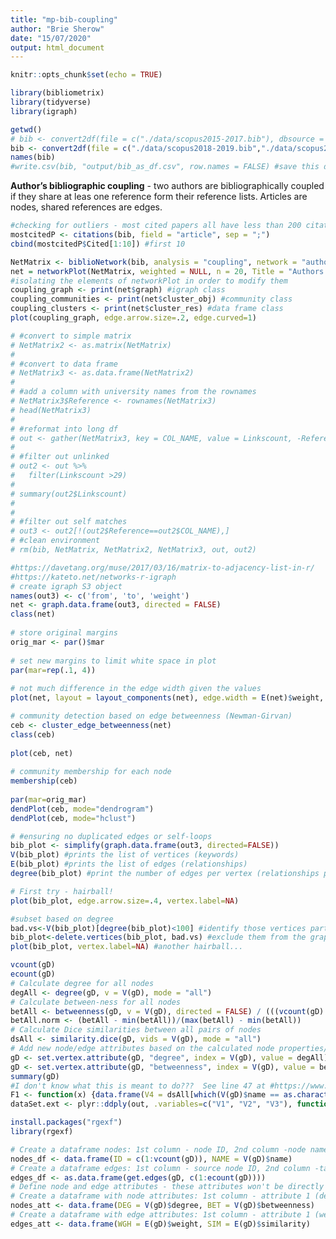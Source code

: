 ```yaml
---
title: "mp-bib-coupling"
author: "Brie Sherow"
date: "15/07/2020"
output: html_document
---
```


```r
knitr::opts_chunk$set(echo = TRUE)
```

```r
library(bibliometrix)
library(tidyverse)
library(igraph)
```


```r
getwd()
# bib <- convert2df(file = c("./data/scopus2015-2017.bib"), dbsource = "scopus", format = "bibtex") # Convert to a bibliometric data frame
bib <- convert2df(file = c("./data/scopus2018-2019.bib","./data/scopus2015-2017.bib", "./data/scopus2011-2014.bib","./data/scopus2006-2010.bib", "./data/scopus1999-2005.bib","./data/scopus1970-1998.bib"), dbsource = "scopus", format = "bibtex") # Convert to a bibliometric data frame
names(bib)
#write.csv(bib, "output/bib_as_df.csv", row.names = FALSE) #save this data frame as a csv file
```
**Author's bibliographic coupling** - two authors are bibliographically coupled if they share at leas one reference form their reference lists.  Articles are nodes, shared references are edges.   

```r
#checking for outliers - most cited papers all have less than 200 citations
mostcitedP <- citations(bib, field = "article", sep = ";")
cbind(mostcitedP$Cited[1:10]) #first 10
```

```r
NetMatrix <- biblioNetwork(bib, analysis = "coupling", network = "authors", sep = ";")
net = networkPlot(NetMatrix, weighted = NULL, n = 20, Title = "Authors' bibliographic coupling", label.n=10, type = "fruchterman", size = 10, cluster="walktrap", remove.multiple = TRUE, labelsize = 0.8)
#isolating the elements of networkPlot in order to modify them
coupling_graph <- print(net$graph) #igraph class
coupling_communities <- print(net$cluster_obj) #community class
coupling_clusters <- print(net$cluster_res) #data frame class
plot(coupling_graph, edge.arrow.size=.2, edge.curved=1)
```

```r
# #convert to simple matrix
# NetMatrix2 <- as.matrix(NetMatrix)
# 
# #convert to data frame
# NetMatrix3 <- as.data.frame(NetMatrix2)
# 
# #add a column with university names from the rownames
# NetMatrix3$Reference <- rownames(NetMatrix3)
# head(NetMatrix3)
# 
# #reformat into long df
# out <- gather(NetMatrix3, key = COL_NAME, value = Linkscount, -Reference)
# 
# #filter out unlinked
# out2 <- out %>%
#   filter(Linkscount >29)
# 
# summary(out2$Linkscount)
# 
# 
# #filter out self matches
# out3 <- out2[!(out2$Reference==out2$COL_NAME),]
# #clean environment
# rm(bib, NetMatrix, NetMatrix2, NetMatrix3, out, out2)
```


```r
#https://davetang.org/muse/2017/03/16/matrix-to-adjacency-list-in-r/
#https://kateto.net/networks-r-igraph
# create igraph S3 object
names(out3) <- c('from', 'to', 'weight')
net <- graph.data.frame(out3, directed = FALSE)
class(net)
 
# store original margins
orig_mar <- par()$mar
 
# set new margins to limit white space in plot
par(mar=rep(.1, 4))
 
# not much difference in the edge width given the values
plot(net, layout = layout_components(net), edge.width = E(net)$weight, vertex.label=NA)
```



```r
# community detection based on edge betweenness (Newman-Girvan)
ceb <- cluster_edge_betweenness(net)
class(ceb)
 
plot(ceb, net)
 
# community membership for each node
membership(ceb)
 
par(mar=orig_mar)
dendPlot(ceb, mode="dendrogram")
dendPlot(ceb, mode="hclust")
```


```r
# #ensuring no duplicated edges or self-loops
bib_plot <- simplify(graph.data.frame(out3, directed=FALSE))
V(bib_plot) #prints the list of vertices (keywords)
E(bib_plot) #prints the list of edges (relationships)
degree(bib_plot) #print the number of edges per vertex (relationships per keyword)
```

```r
# First try - hairball!
plot(bib_plot, edge.arrow.size=.4, vertex.label=NA)
```


```r
#subset based on degree
bad.vs<-V(bib_plot)[degree(bib_plot)<100] #identify those vertices part of less than three edges
bib_plot<-delete.vertices(bib_plot, bad.vs) #exclude them from the graph
plot(bib_plot, vertex.label=NA) #another hairball...
```


```r
vcount(gD)
ecount(gD)
# Calculate degree for all nodes
degAll <- degree(gD, v = V(gD), mode = "all")
# Calculate between-ness for all nodes
betAll <- betweenness(gD, v = V(gD), directed = FALSE) / (((vcount(gD) - 1) * (vcount(gD)-2)) / 2)
betAll.norm <- (betAll - min(betAll))/(max(betAll) - min(betAll))
# Calculate Dice similarities between all pairs of nodes
dsAll <- similarity.dice(gD, vids = V(gD), mode = "all")
# Add new node/edge attributes based on the calculated node properties/similarities
gD <- set.vertex.attribute(gD, "degree", index = V(gD), value = degAll)
gD <- set.vertex.attribute(gD, "betweenness", index = V(gD), value = betAll.norm)
summary(gD)
#I don't know what this is meant to do???  See line 47 at #https://www.r-bloggers.com/network-visualization-part-2-gephi/
F1 <- function(x) {data.frame(V4 = dsAll[which(V(gD)$name == as.character(x$V1)), which(V(gD)$name == as.character(x$V2))])}
dataSet.ext <- plyr::ddply(out, .variables=c("V1", "V2", "V3"), function(x) data.frame(F1(x)))
```


```r
install.packages("rgexf")
library(rgexf)
```

```r
# Create a dataframe nodes: 1st column - node ID, 2nd column -node name
nodes_df <- data.frame(ID = c(1:vcount(gD)), NAME = V(gD)$name)
# Create a dataframe edges: 1st column - source node ID, 2nd column -target node ID
edges_df <- as.data.frame(get.edges(gD, c(1:ecount(gD))))
# Define node and edge attributes - these attributes won't be directly used for network visualization, but they may be useful for other network manipulations in Gephi
# Create a dataframe with node attributes: 1st column - attribute 1 (degree), 2nd column - attribute 2 (betweenness)
nodes_att <- data.frame(DEG = V(gD)$degree, BET = V(gD)$betweenness) 
# Create a dataframe with edge attributes: 1st column - attribute 1 (weight), 2nd column - attribute 2 (similarity)
edges_att <- data.frame(WGH = E(gD)$weight, SIM = E(gD)$similarity) 
```



